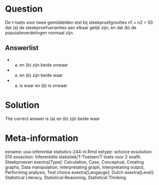 Question
========

De t-toets voor twee gemiddelden eist bij steekproefgroottes n1 = n2 = 50 dat (a) de steekproefvarianties aan elkaar gelijk zijn, en dat (b) de populatieverdelingen normaal zijn. 

Answerlist
----------
* (a) en (b) zijn beide onwaar
* (a) en (b) zijn beide waar
* (a) is waar en (b) is onwaar

Solution
========

The correct answer is  (a) en (b) zijn beide waar 

Meta-information
================
exname: uva-inferential statistics-244-nl.Rmd 
extype: schoice 
exsolution: 010 
exsection: Inferentiële statistiek/T-Toetsen/T toets voor 2 onafh. Steekproeven
exextra[Type]: Calculation, Case, Conceptual, Creating graphs, Data manipulation, Interpretating graph, Interpretating output, Performing analysis, Test choice 
exextra[Langauge]: Dutch 
exextra[Level]: Statistical Literacy, Statistical Reasoning, Statistical Thinking 
